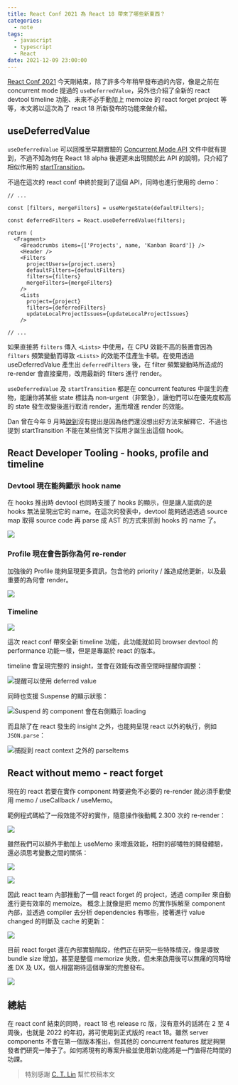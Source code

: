 ```yaml
---
title: React Conf 2021 為 React 18 帶來了哪些新東西？
categories:
  - note
tags:
  - javascript
  - typescript
  - React
date: 2021-12-09 23:00:00
---
```


[React Conf 2021](https://conf.reactjs.org) 今天剛結束，除了許多今年稍早發布過的內容，像是之前在 concurrent mode 提過的 `useDeferredValue`，另外也介紹了全新的 react devtool timeline 功能、未來不必手動加上 memoize 的 react forget project 等等，本文將以這次為了 react 18 所新發布的功能來做介紹。

<!-- more -->

## useDeferredValue

`useDeferredValue` 可以回推至早期實驗的 [Concurrent Mode API](https://reactjs.org/docs/concurrent-mode-reference.html#usedeferredvalue) 文件中就有提到，不過不知為何在 React 18 alpha 後遲遲未出現關於此 API 的說明，只介紹了相似作用的 [startTransition](https://github.com/reactwg/react-18/discussions/41)。

不過在這次的 react conf 中終於提到了這個 API，同時也進行使用的 demo：

```tsx
// ...

const [filters, mergeFilters] = useMergeState(defaultFilters);

const deferredFilters = React.useDeferredValue(filters);

return (
  <Fragment>
    <Breadcrumbs items={['Projects', name, 'Kanban Board']} />
    <Header />
    <Filters
      projectUsers={project.users}
      defaultFilters={defaultFilters}
      filters={filters}
      mergeFilters={mergeFilters}
    />
    <Lists
      project={project}
      filters={deferredFilters}
      updateLocalProjectIssues={updateLocalProjectIssues}
    />

// ...
```

如果直接將 `filters` 傳入 `<Lists>` 中使用，在 CPU 效能不高的裝置會因為 `filters` 頻繁變動而導致 `<Lists>` 的效能不佳產生卡頓。在使用透過 useDeferredValue 產生出 `deferredFilters` 後，在 filter 頻繁變動時所造成的 re-render 會直接棄用，改用最新的 filters 進行 render。

`useDeferredValue` 及 `startTransition` 都是在 concurrent features 中誕生的產物，能讓你將某些 state 標註為 non-urgent（非緊急），讓他們可以在優先度較高的 state 發生改變後進行取消 render，進而增進 render 的效能。

Dan 曾在今年 9 月時[說到](https://github.com/reactwg/react-18/discussions/100#discussioncomment-1382060)沒有提出是因為他們還沒想出好方法來解釋它．不過也提到 startTransition 不能在某些情況下採用才誕生出這個 hook。

## React Developer Tooling - hooks, profile and timeline

### Devtool 現在能夠顯示 hook name

在 hooks 推出時 devtool 也同時支援了 hooks 的顯示，但是讓人詬病的是 hooks 無法呈現出它的 name。在這次的發表中，devtool 能夠透過透過 source map 取得 source code 再 parse 成 AST 的方式來抓到 hooks 的 name 了。

![](https://i.imgur.com/2O4Ef1m.png)

### Profile 現在會告訴你為何 re-render

加強後的 Profile 能夠呈現更多資訊，包含他的 priority / 誰造成他更新，以及最重要的為何會 render。

![](https://i.imgur.com/UMk3baf.png)

### Timeline

![](https://i.imgur.com/7kj7SLK.png)

這次 react conf 帶來全新 timeline 功能，此功能就如同 browser devtool 的 performance 功能一樣，但是是專屬於 react 的版本。

timeline 會呈現完整的 insight，並會在效能有改善空間時提醒你調整：

![提醒可以使用 deferred value](https://i.imgur.com/D13XKrf.png)

同時也支援 Suspense 的顯示狀態：

![Suspend 的 component 會在右側顯示 loading](https://i.imgur.com/yXlSBry.png)

而且除了在 react 發生的 insight 之外，也能夠呈現 react 以外的執行，例如 `JSON.parse`：

![捕捉到 react context 之外的 parseItems](https://i.imgur.com/XI4bgjc.png)

## React without memo - react forget

現在的 react 若要在實作 component 時要避免不必要的 re-render 就必須手動使用 memo / useCallback / useMemo。

範例程式碼給了一段效能不好的實作，隨意操作後動輒 2.300 次的 re-render：

![](https://i.imgur.com/j2G4RKc.png)

雖然我們可以額外手動加上 useMemo 來增進效能，相對的卻犧牲的開發體驗，還必須思考變數之間的關係：

![](https://i.imgur.com/sgESQ5o.png)

![](https://i.imgur.com/nHSMnwI.png)

因此 react team 內部推動了一個 react forget 的 project，透過 compiler 來自動進行更有效率的 memoize。
概念上就像是把 memo 的實作拆解至 component 內部，並透過 compiler 去分析 dependencies 有哪些，接著進行 value changed 的判斷及 cache 的更新：

![](https://i.imgur.com/Wz1kh8H.png)

目前 react forget 還在內部實驗階段，他們正在研究一些特殊情況，像是導致 bundle size 增加，甚至是整個 memorize 失敗，但未來啟用後可以無痛的同時增進 DX 及 UX，個人相當期待這個專案的完整發布。

![](https://i.imgur.com/cXPF2IB.png)

## 總結

在 react conf 結束的同時，react 18 也 release rc 版，沒有意外的話將在 2 至 4 周後，也就是 2022 的年初，將可使用到正式版的 react 18。雖然 server components 不會在第一個版本推出，但其他的 concurrent features 就足夠開發者們研究一陣子了。如何將現有的專案升級並使用新功能將是一門值得花時間的功課。

> 特別感謝 [C. T. Lin](https://github.com/chentsulin) 幫忙校稿本文
